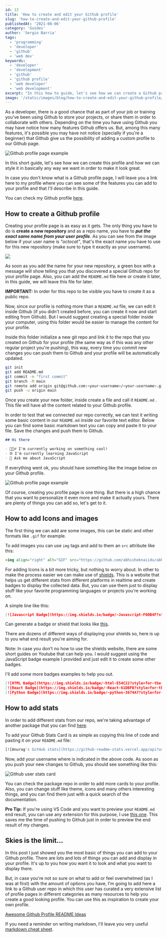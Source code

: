 ```yaml
---
id: 13
title: 'How to create and edit your Github profile'
slug: 'how-to-create-and-edit-your-github-profile'
publishedAt: '2021-08-06'
category: 'Guides'
author: 'Sergio Barria'
tags:
  - 'programming'
  - 'developer'
  - 'github'
  - 'web dev'
keywords:
  - 'developer'
  - 'development'
  - 'github'
  - 'github profile'
  - 'web developer'
  - 'web development'
excerpt: "In this how to guide, let's see how we can create a Github profile page and styling it to display stats, images, and much more to make it look the way we like it"
image: '/static/images/blog/how-to-create-and-edit-your-github-profile/post-cover.png'
---
```

  

As a developer, there is a good chance that as part of your job or training you've been using Github to store your projects, or share them in order to collaborate with others. Depending on the time you have using Github you may have notice how many features Github offers us. But, among this many features, it's possible you may have not notice (specially if you're a beginner) that Github give us the possibility of adding a custom profile to our Github page.

<Image
  src="/static/images/blog/how-to-create-and-edit-your-github-profile/profile-with-readme.png"
  width={818}
  height={350}
  alt='Github profile page example'
  priority
/>

In this short guide, let's see how we can create this profile and how we can style it in basically any way we want in order to make it look great.

In case you don't know what is a Github profile page, I will leave you a link here to my profile where you can see some of the features you can add to your profile and that I'll describe in this guide.

You can check my Github profile [here](https://github.com/sergiobarria).

## How to create a Github profile

Creating your profile page is as easy as it gets. The only thing you have to do is **create a new repository** and as a repo name, you have to ***put the exact same name from your user profile***. As you can see from the image below if your user name is *"octocat"*, that's the exact name you have to use for this new repository (make sure to type it exactly as your username).

<Image
  src="/static/images/blog/how-to-create-and-edit-your-github-profile/repo-username-match.png"
  width={818}
  height={295}
  priority
/>


As soon as you add the name for your new repository, a green box with a message will show telling you that you discovered a special Github repo for your profile page. Also, you can add the `README.md` file here or create it later, in this guide, we will leave this file for later.

**IMPORTANT:** In order for this repo to be visible you have to create it as a public repo.

Now, since our profile is nothing more than a `README.md` file, we can edit it inside Github (if you didn't created before, you can create it now and start editing from Github). But I would suggest creating a special folder inside your computer, using this folder would be easier to manage the content for your profile. 

Inside this folder initialize a new git repo and link it to the repo that you created on Github for your profile (the same way as if this was any other regular project you're pushing), this way, every time you commit new changes you can push them to Github and your profile will be automatically updated.

```bash
git init
git add README.md
git commit -m "first commit"
git branch -M main
git remote add origin git@github.com:<your-username>/<your-username>.git
git push -u origin main
```

Once you create your new folder, inside create a file and call it `README.md` . This file will have all the content related to your Github profile.

In order to test that we connected our repo correctly, we can test it writing some basic content in our `README.md` inside our favorite text editor. Below you can find some basic markdown text you can copy and paste it to your file. Save the changes and push them to Github.

```markdown
## Hi there

- 👷🏼‍♂️ I'm currently working on something cool!
- 🤓 I'm currently learning JavaScript
- 💬 Ask me about JavaScript
```

If everything went ok, you should have something like the image below on your Github profile.

<Image
  src="/static/images/blog/how-to-create-and-edit-your-github-profile/profile-with-readme.png"
  width={818}
  height={350}
  alt='Github profile page example'
  priority
/>

Of course, creating you profile page is one thing. But there is a high chance that you want to personalize it even more and make it actually yours. There are plenty of things you can add so, let's get to it.

## How to add Icons and images

The first thing we can add are some images, this can be static and other formats like `.gif` for example.

To add images you can use `img` tags and add to them an `src` attribute like this:

```html
<img align="right" alt="GIF" src="https://github.com/abhisheknaiidu/abhisheknaiidu/blob/master/code.gif?raw=true" width="500" height="320" />
```

For adding Icons is a bit more tricky, but nothing to worry about. In other to make the process easier we can make use of [shields](https://shields.io/). This is a website that helps us get different stats from different platforms in realtime and create badges to display the collected data. But, you can use them just to display stuff like your favorite programming languages or projects you're working on.

A simple line like this:

```markdown
[![Javascript Badge](https://img.shields.io/badge/-Javascript-F0DB4F?style=for-the-badge&labelColor=black&logo=javascript&logoColor=F0DB4F)](#)
```

Can generate a badge or shield that looks like [this](https://img.shields.io/badge/-Javascript-F0DB4F?style=for-the-badge&labelColor=black&logo=javascript&logoColor=F0DB4F).

There are dozens of different ways of displaying your shields so, here is up to you what end result you're aiming for.

Note: In case you don't no how to use the shields website, there are some short guides on Youtube that can help you. I would suggest using the JavaScript badge example I provided and just edit it to create some other badges.

I'll add some more badges examples to help you out.

```markdown
[![HTML Badge](https://img.shields.io/badge/-html-E54C22?style=for-the-badge&labelColor=black&logo=html5&logoColor=E54C22)](#)
[![React Badge](https://img.shields.io/badge/-React-61DBFB?style=for-the-badge&labelColor=black&logo=react&logoColor=61DBFB)](#)
[![Python Badge](https://img.shields.io/badge/-python-3674A7?style=for-the-badge&labelColor=black&logo=python&logoColor=3674A7)](#)
```

## How to add stats

In order to add different stats from our repo, we're taking advantage of another package that you can find [here](https://github.com/anuraghazra/github-readme-stats). 

To add your Github Stats Card is as simple as copying this line of code and pasting it on your `README.md` file:

```bash
[![Anurag's GitHub stats](https://github-readme-stats.vercel.app/api?username=<YOUR-USERNAME>)](https://github.com/anuraghazra/github-readme-stats)
```

Now, add your username where is indicated in the above code. As soon as you push your new changes to Github, you should see something like this:


<Image
  src="/static/images/blog/how-to-create-and-edit-your-github-profile/stats-card.png"
  width={281}
  height={140}
  alt='Github user stats card'
  priority
/>

You can check the package repo in order to add more cards to your profile. Also, you can change stuff like theme, icons and many others interesting things, and you can find them just with a quick search of the documentation.

**Pro Tip:** If you're using VS Code and you want to preview your `README.md` end result, you can use any extension for this purpose, I use [this one](https://marketplace.visualstudio.com/items?itemName=yzhang.markdown-all-in-one). This saves me the time of pushing to Github just in order to preview the end result of my changes.

## Skies is the limit...

In this post I just showed you the most basic of things you can add to your Github profile. There are lots and lots of things you can add and display in your profile. It's up to you how you want it to look and what you want to display there.

But, in case you're not so sure on what to add or feel overwhelmed (as I was at first) with the amount of options you have, I'm going to add here a link to a Github user repo in which this user has curated a very extensive list of profile pages in different categories as many resources to help you create a good looking profile. You can use this as inspiration to create your own profile.

[Awesome Github Profile README Ideas](https://github.com/abhisheknaiidu/awesome-github-profile-readme)

If you need a reminder on writing markdown, I'll leave you very useful [markdown cheat sheet](https://www.markdownguide.org/cheat-sheet/).